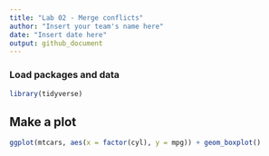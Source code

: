 ```yaml
---
title: "Lab 02 - Merge conflicts"
author: "Insert your team's name here"
date: "Insert date here"
output: github_document
---
```


### Load packages and data

```r
library(tidyverse) 
```


## Make a plot

```r
ggplot(mtcars, aes(x = factor(cyl), y = mpg)) + geom_boxplot()
```
